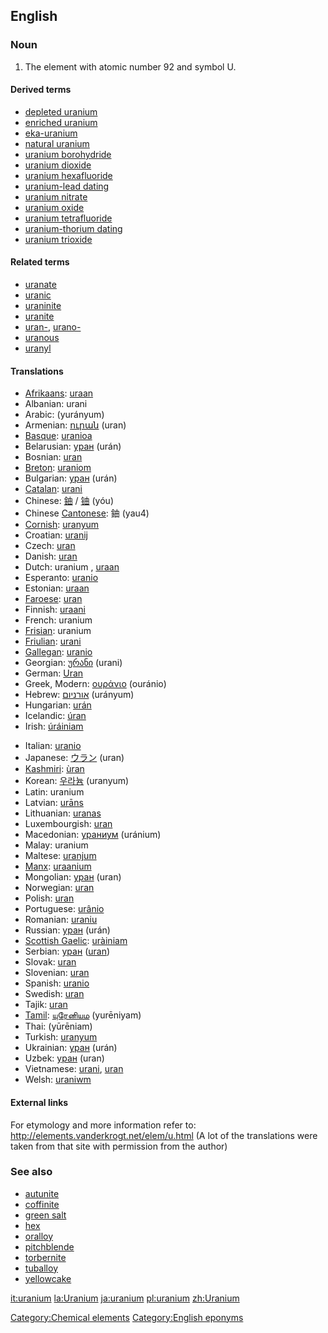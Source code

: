 ==English==
{{elements|U|protactinium|Pa|neptunium|Np}}
=== Noun ===
{{en-noun-unc}}
{{wikipedia}}

#The element with atomic number 92 and symbol U.

====Derived terms====
*[[depleted uranium]]
*[[enriched uranium]]
*[[eka-uranium]]
*[[natural uranium]]
*[[uranium borohydride]]
*[[uranium dioxide]]
*[[uranium hexafluoride]]
*[[uranium-lead dating]]
*[[uranium nitrate]]
*[[uranium oxide]]
*[[uranium tetrafluoride]]
*[[uranium-thorium dating]]
*[[uranium trioxide]]

====Related terms====
*[[uranate]]
*[[uranic]]
*[[uraninite]]
*[[uranite]]
*[[uran-]], [[urano-]]
*[[uranous]]
*[[uranyl]]

==== Translations ====
{{top}}
*[[Afrikaans]]: [[uraan]]
*Albanian: urani
*Arabic: {{ARchar|[[يورانيوم]]}} (yurányum) {{m}}
*Armenian: [[ուրան]] (uran)
*[[Basque]]: [[uranioa]]
*Belarusian: [[уран]] (urán) {{m}}
*Bosnian: [[uran]]
*[[Breton]]: [[uraniom]]
*Bulgarian: [[уран]] (urán) {{m}}
*[[Catalan]]: [[urani]]
*Chinese: [[鈾]] / [[铀]] (yóu)
*Chinese [[Cantonese]]: 鈾 (yau4)
*[[Cornish]]: [[uranyum]]
*Croatian: [[uranij]]
*Czech: [[uran]]
*Danish: [[uran]]
*Dutch: uranium {{n}}, [[uraan]] {{n}}
*Esperanto: [[uranio#Esperanto|uranio]]
*Estonian: [[uraan]]
*[[Faroese]]: [[uran]]
*Finnish: [[uraani]]
*French: uranium {{m}}
*[[Frisian]]: uranium
*[[Friulian]]: [[urani]]
*[[Gallegan]]: [[uranio#Gallegan|uranio]]
*Georgian: [[ურანი]] (urani)
*German: [[Uran]] {{n}}
*Greek, Modern: [[ουράνιο]] (ouránio) {{n}}
*Hebrew: [[אורניום]] (urányum)
*Hungarian: [[urán]]
*Icelandic: [[úran]]
*Irish: [[úráiniam]]
{{mid}}
*Italian: [[uranio#Italian|uranio]] {{m}}
*Japanese: [[ウラン]] (uran)
*[[Kashmiri]]: [[ùran]]
*Korean: [[우라늄]] (uranyum)
*Latin: uranium
*Latvian: [[urāns]]
*Lithuanian: [[uranas]]
*Luxembourgish: [[uran]]
*Macedonian: [[ураниум]] (uránium) {{m}}
*Malay: uranium
*Maltese: [[uranjum]]
*[[Manx]]: [[uraanium]]
*Mongolian: [[уран]] (uran)
*Norwegian: [[uran]]
*Polish: [[uran]] {{m}}
*Portuguese: [[urânio]] {{m}}
*Romanian: [[uraniu]] {{n}}
*Russian: [[уран#Russian|уран]] (urán) {{m}}
*[[Scottish Gaelic]]: [[uràiniam]]
*Serbian: [[уран]] ([[uran]]) {{m}}
*Slovak: [[uran]]
*Slovenian: [[uran]]
*Spanish: [[uranio]] {{m}}
*Swedish: [[uran]]
*Tajik: [[uran]]
*[[Tamil]]: [[யுரேனியம]] (yurēniyam)
*Thai: {{THchar|[[ยูเรเนียม]]}} (yūrēniam)
*Turkish: [[uranyum]]
*Ukrainian: [[уран]] (urán) {{m}}
*Uzbek: [[уран]] (uran)
*Vietnamese: [[urani]], [[uran]]
*Welsh: [[uraniwm]]
{{bottom}}

====External links====
For etymology and more information refer to:
http://elements.vanderkrogt.net/elem/u.html
(A lot of the translations were taken from that site with permission from the author)

===See also===
*[[autunite]]
*[[coffinite]]
*[[green salt]]
*[[hex]]
*[[oralloy]]
*[[pitchblende]]
*[[torbernite]]
*[[tuballoy]]
*[[yellowcake]]

[[Category:Chemical elements]]
[[Category:English eponyms]]

[[it:uranium]]
[[la:Uranium]]
[[ja:uranium]]
[[pl:uranium]]
[[zh:Uranium]]